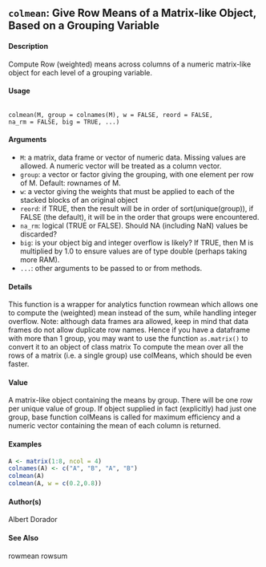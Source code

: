 ## ``colmean``: Give Row Means of a Matrix-like Object, Based on a Grouping Variable

#### Description
Compute Row (weighted) means across columns of a numeric matrix-like object for each level of a grouping variable.

#### Usage
<pre><code>
colmean(M, group = colnames(M), w = FALSE, reord = FALSE,
na_rm = FALSE, big = TRUE, ...)
</code></pre>

#### Arguments
* ``M``: a matrix, data frame or vector of numeric data. Missing values are allowed. A numeric vector will be treated as a column vector.
* ``group``: a vector or factor giving the grouping, with one element per row of M. Default: rownames of M.
* ``w``: a vector giving the weights that must be applied to each of the stacked blocks of an original object
* ``reord``: if TRUE, then the result will be in order of sort(unique(group)), if FALSE (the default), it will be in the order that groups were encountered.
* ``na_rm``: logical (TRUE or FALSE). Should NA (including NaN) values be discarded?
* ``big``: is your object big and integer overflow is likely? If TRUE, then M is multiplied by 1.0 to ensure values are of type double (perhaps taking more RAM).
* ``...``: other arguments to be passed to or from methods.

#### Details

This function is a wrapper for analytics function rowmean which allows one to compute the (weighted) mean instead of the sum, while handling integer overflow.
Note: although data frames ara allowed, keep in mind that data frames do not allow duplicate row names. Hence if you have a dataframe with more than 1 group, you may want to use the function
``as.matrix()`` to convert it to an object of class matrix To compute the mean over all the rows of a matrix (i.e. a single group) use colMeans, which should
be even faster.

#### Value
A matrix-like object containing the means by group. There will be one row per unique value of group. If object supplied in fact (explicitly) had just one group, base function colMeans is called for maximum efficiency and a numeric vector containing the mean of each column is returned.

#### Examples
```r
A <- matrix(1:8, ncol = 4)
colnames(A) <- c("A", "B", "A", "B")
colmean(A)
colmean(A, w = c(0.2,0.8))

```

#### Author(s)
Albert Dorador

#### See Also
rowmean rowsum
